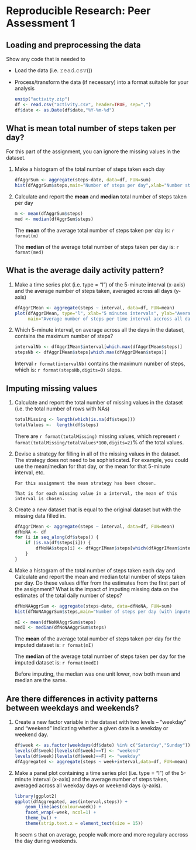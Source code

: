 # Reproducible Research: Peer Assessment 1
## Loading and preprocessing the data
Show any code that is needed to

- Load the data (i.e. 𝚛𝚎𝚊𝚍.𝚌𝚜𝚟())
- Process/transform the data (if necessary) into a format suitable for your analysis

    ```r
    unzip("activity.zip")
    df <- read.csv("activity.csv", header=TRUE, sep=",")
    df$date <- as.Date(df$date,"%Y-%m-%d")
    ```

## What is mean total number of steps taken per day?
For this part of the assignment, you can ignore the missing values in the dataset.

1. Make a histogram of the total number of steps taken each day

    ```r
    dfAggrSum <- aggregate(steps~date, data=df, FUN=sum)
    hist(dfAggrSum$steps,main="Number of steps per day",xlab="Number steps per day")
    ```

2. Calculate and report the **mean** and **median** total number of steps taken per day

    ```r
    m <- mean(dfAggrSum$steps)
    med <- median(dfAggrSum$steps)
    ```

    The **mean** of the  average total number of steps taken per day is: `r format(m)`

    The **median** of the  average total number of steps taken per day is:  `r format(med)`


## What is the average daily activity pattern?

1. Make a time series plot (i.e. type = "l") of the 5-minute interval (x-axis) and the average number of steps taken, averaged across all days (y-axis)

    ```r
    dfAggrIMean <- aggregate(steps ~ interval, data=df, FUN=mean)
    plot(dfAggrIMean, type="l", xlab="5 minutes intervals", ylab="Average number of steps", 
         main="Average number of steps per time interval accross all days")
    ```

2. Which 5-minute interval, on average across all the days in the dataset, contains the maximum number of steps?

    ```r
    intervalNb <- dfAggrIMean$interval[which.max(dfAggrIMean$steps)]
    stepsNb <- dfAggrIMean$steps[which.max(dfAggrIMean$steps)]
    ```

    Interval `r format(intervalNb)` contains the maximum number of steps, which is: `r format(stepsNb,digits=0)` steps.

## Imputing missing values
1. Calculate and report the total number of missing values in the dataset (i.e. the total number of rows with NAs)

    ```r
    totalMissing <- length(which(is.na(df$steps)))
    totalValues <-  length(df$steps)
    ```

    There are `r format(totalMissing)` missing values, which represent `r format(totalMissing/totalValues*100,digits=2)`% of the total values.

2. Devise a strategy for filling in all of the missing values in the dataset. The strategy does not need to be sophisticated. For example, you could use the mean/median for that day, or the mean for that 5-minute interval, etc.

    ```
    For this assignment the mean strategy has been chosen.

    That is for each missing value in a interval, the mean of this interval is chosen.
    ```

3. Create a new dataset that is equal to the original dataset but with the missing data filled in.

    ```r
    dfAggrIMean <- aggregate(steps ~ interval, data=df, FUN=mean)
    dfNoNA <- df
    for (i in seq_along(df$steps)) {
        if (is.na(df$steps[i])) {
            dfNoNA$steps[i] <- dfAggrIMean$steps[which(dfAggrIMean$interval==df$interval[i])]
        }
    }
    ```

4. Make a histogram of the total number of steps taken each day and Calculate and report the mean and median total number of steps taken per day. Do these values differ from the estimates from the first part of the assignment? What is the impact of imputing missing data on the estimates of the total daily number of steps?

    ```r
    dfNoNAAggrSum <- aggregate(steps~date, data=dfNoNA, FUN=sum)
    hist(dfNoNAAggrSum$steps,main="Number of steps per day (with inputed malues)",xlab="Number steps per day")
    ```

    ```r
    mI <- mean(dfNoNAAggrSum$steps)
    medI <- median(dfNoNAAggrSum$steps)
    ```

    The **mean** of the  average total number of steps taken per day for the imputed dataset is: `r format(mI)`

    The **median** of the  average total number of steps taken per day for the imputed dataset is:  `r format(medI)`

    Before imputing, the median was one unit lower, now both mean and median are the same.

## Are there differences in activity patterns between weekdays and weekends?
1. Create a new factor variable in the dataset with two levels -- "weekday" and "weekend" indicating whether a given date is a weekday or weekend day.

    ```r
    df$week <- as.factor(weekdays(df$date) %in% c("Saturday","Sunday"))
    levels(df$week)[levels(df$week)==T] <- "weekend"
    levels(df$week)[levels(df$week)==F] <- "weekday"
    dfAggregated <- aggregate(steps ~ week+interval,data=df, FUN=mean)
    ````

2. Make a panel plot containing a time series plot (i.e. type = "l") of the 5-minute interval (x-axis) and the average number of steps taken, averaged across all weekday days or weekend days (y-axis).

    ```r
    library(ggplot2)
    ggplot(dfAggregated, aes(interval,steps)) +
        geom_line(aes(colour=week)) +
        facet_wrap(~week, ncol=1) +
        theme_bw() + 
        theme(strip.text.x = element_text(size = 15))
    ```

    It seem    s that on average, people walk more and more regulary accross the day during weekends.

